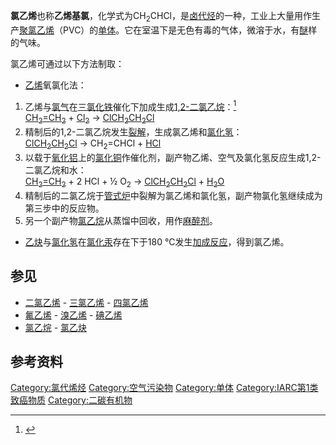 {{Chembox
|   Name = 氯乙烯
|   ImageFileL1 = Vinyl-chloride-2D.png
|   ImageSizeL1 = 100px
|   ImageNameL1 = 氯乙烯的结构式
|   ImageFileR1 = Vinyl-chloride-3D-vdW.png
|   ImageSize = 120px
|   IUPACName = Chloroethene
|   OtherNames = 乙烯基氯
| Section1 = {{Chembox Identifiers
| CASNo = 75-01-4
| CASNo_Ref = {{cascite|correct|CAS}}
|  SMILES  =  C=CCl
|  ChEBI_Ref  = {{ebicite|correct|EBI}}|  ChEBI  =  28509
|  PubChem  =  6338
|  ChemSpiderID_Ref  = {{chemspidercite|correct|chemspider}}|  ChemSpiderID  =  6098
|  KEGG_Ref  = {{keggcite|correct|kegg}}|  KEGG  =  C06793
|  InChI  =  1/C2H3Cl/c1-2-3/h2H,1H2
|  InChIKey  =  BZHJMEDXRYGGRV-UHFFFAOYAW
|  StdInChI_Ref  = {{stdinchicite|correct|chemspider}}|  StdInChI  =  1S/C2H3Cl/c1-2-3/h2H,1H2
|  StdInChIKey_Ref  = {{stdinchicite|correct|chemspider}}|  StdInChIKey  =  BZHJMEDXRYGGRV-UHFFFAOYSA-N
}}
| Section2 = {{Chembox Properties
|   Formula = CH<sub>2</sub>CHCl
|   MolarMass = 62.498 
|   Appearance = 无色有[[醚|醚]]味的气体
|   Density = 0.91 g/ml
|   Solubility = 不可溶
|   MeltingPt = - 154 °C (119 K)
|   BoilingPt = -13 °C (259 K)
|   Viscosity = 
  }}
| Section3 = {{Chembox Structure
|   Dipole =
  }}
| Section7 = {{Chembox Hazards
|   ExternalMSDS = [http://physchem.ox.ac.uk/MSDS/VI/vinyl_chloride.html External MSDS]
|   MainHazards = 
  }}
| Section8 = {{Chembox Related
|   Function = 
|   OtherFunctn = 
|   OtherCpds = 
  }}
}}

'''氯乙烯'''也称'''乙烯基氯'''，化学式为CH<sub>2</sub>CHCl，是[[卤代烃|卤代烃]]的一种，工业上大量用作生产[[聚氯乙烯|聚氯乙烯]]（PVC）的[[单体|单体]]。它在室温下是无色有毒的气体，微溶于水，有[[醚|醚]]样的气味。

氯乙烯可通过以下方法制取：
* [[乙烯|乙烯]]氧氯化法：
# 乙烯与[[氯气|氯气]]在[[三氯化铁|三氯化铁]]催化下加成生成[[1,2-二氯乙烷|1,2-二氯乙烷]]：<ref>{{cite web | publisher = [[美國國家環境保護局|EPA]] | work = Green Engineering | title = Chapter 4 - Industrial Ecology | author = Allen, D. T. | url = http://www.epa.gov/opptintr/greenengineering/pubs/ch14_summary.html | accessdate = 2008-07-09 | archive-date = 2010-12-30 | archive-url = https://web.archive.org/web/20101230035704/http://www.epa.gov/opptintr/greenengineering/pubs/ch14_summary.html | dead-url = no }}</ref><br />[[乙烯|CH<sub>2</sub>=CH<sub>2</sub>]] + [[氯气|Cl<sub>2</sub>]] → [[1,2-二氯乙烷|ClCH<sub>2</sub>CH<sub>2</sub>Cl]]
# 精制后的1,2-二氯乙烷发生[[裂解|裂解]]，生成氯乙烯和[[氯化氢|氯化氢]]：<br />[[1,2-二氯乙烷|ClCH<sub>2</sub>CH<sub>2</sub>Cl]] → CH<sub>2</sub>=CHCl + [[氯化氢|HCl]]
# 以载于[[氧化铝|氧化铝]]上的[[氯化铜|氯化铜]]作催化剂，副产物乙烯、空气及氯化氢反应生成1,2-二氯乙烷和水：<br />[[乙烯|CH<sub>2</sub>=CH<sub>2</sub>]] + 2 HCl + ½ O<sub>2</sub> → [[1,2-二氯乙烷|ClCH<sub>2</sub>CH<sub>2</sub>Cl]] + [[水分子|H<sub>2</sub>O]]
# 精制后的二氯乙烷于[[管式炉|管式炉]]中裂解为氯乙烯和氯化氢，副产物氯化氢继续成为第三步中的反应物。
# 另一个副产物[[氯乙烷|氯乙烷]]从蒸馏中回收，用作[[麻醉剂|麻醉剂]]。

* [[乙炔|乙炔]]与[[氯化氢|氯化氢]]在[[氯化汞|氯化汞]]存在下于180 °C发生[[加成反应|加成反应]]，得到氯乙烯。

== 参见 ==
* [[二氯乙烯|二氯乙烯]] - [[三氯乙烯|三氯乙烯]] - [[四氯乙烯|四氯乙烯]]
* [[氟乙烯|氟乙烯]] - [[溴乙烯|溴乙烯]] - [[碘乙烯|碘乙烯]]
* [[氯乙烷|氯乙烷]] - [[氯乙炔|氯乙炔]]

== 参考资料 ==
<div class="references-small">
<references/>
</div>

{{HealthIssuesOfPlastics}}

{{Authority control}}
[[Category:氯代烯烃|Category:氯代烯烃]]
[[Category:空气污染物|Category:空气污染物]]
[[Category:单体|Category:单体]]
[[Category:IARC第1类致癌物质|Category:IARC第1类致癌物质]]
[[Category:二碳有机物|Category:二碳有机物]]